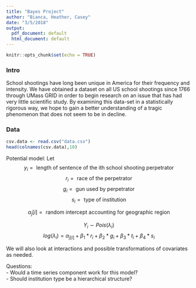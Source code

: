 ```yaml
---
title: "Bayes Project"
author: "Bianca, Heather, Casey"
date: "3/5/2018"
output:
  pdf_document: default
  html_document: default
---
```


```r
knitr::opts_chunk$set(echo = TRUE)
```
### Intro

School shootings have long been unique in America for their frequency and intensity. We have obtained a dataset on all US school shootings since 1766 through UMass GRID in order to begin research on an issue that has had very little scientific study. By examining this data-set in a statistically rigorous way, we hope to gain a better understanding of a tragic phenomenon that does not seem to be in decline. 


### Data
```r
csv.data <- read.csv("data.csv")
head(colnames(csv.data),10)
```


Potential model:
Let
$$y_i = \text{ length of sentence of the ith school shooting perpetrator}$$
$$r_i = \text{ race of the perpetrator  }$$
$$g_i = \text{ gun used by perpetrator} $$
$$s_i = \text{ type of institution} $$

$$\alpha_j[i] = \text{ random intercept accounting for geographic region}$$

$$Y_i \sim Pois(\lambda_i)$$
$$log(\lambda_i) = \alpha_{j[i]} + \beta_1*r_i + \beta_2*g_i +  \beta_3*t_i + \beta_4*s_i$$

We will also look at interactions and possible transformations of covariates as needed. 

Questions:  
 - Would a time series component work for this model?  
 - Should institution type be a hierarchical structure?  
 
